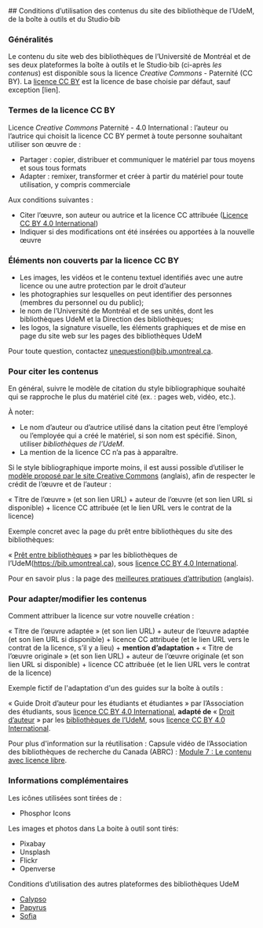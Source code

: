 
<Section>
## Conditions d’utilisation des contenus du site des bibliothèque de l’UdeM, de la boîte à outils et du Studio·bib 

### Généralités 

Le contenu du site web des bibliothèques de l’Université de Montréal et de ses deux plateformes la boîte à outils et le Studio·bib  (ci-après *les contenus*) est disponible sous la licence *Creative Commons* - Paternité (CC BY). La [licence CC BY](https://creativecommons.org/licenses/by/4.0/deed.fr) est la licence de base choisie par défaut, sauf exception [lien]. 

### Termes de la licence CC BY 

Licence *Creative Commons* Paternité - 4.0 International : l’auteur ou l’autrice qui choisit la licence CC BY permet à toute personne souhaitant utiliser son œuvre de : 

- Partager : copier, distribuer et communiquer le matériel par tous moyens et sous tous formats 
- Adapter : remixer, transformer et créer à partir du matériel pour toute utilisation, y compris commerciale 

Aux conditions suivantes : 
- Citer l’œuvre, son auteur ou autrice et la licence CC attribuée ([Licence CC BY 4.0 International](https://creativecommons.org/licenses/by/4.0/deed.fr))
- Indiquer si des modifications ont été insérées ou apportées à la nouvelle œuvre 

### Éléments non couverts par la licence CC BY 

- Les images, les vidéos et le contenu textuel identifiés avec une autre licence ou une autre protection par le droit d’auteur 
- les photographies sur lesquelles on peut identifier des personnes (membres du personnel ou du public); 
- le nom de l’Université de Montréal et de ses unités, dont les bibliothèques UdeM et la Direction des bibliothèques; 
- les logos, la signature visuelle, les éléments graphiques et de mise en page du site web sur les pages des bibliothèques UdeM   

Pour toute question, contactez [unequestion@bib.umontreal.ca](mailto:unequestion@bib.umontreal.ca). 

### Pour citer les contenus  

En général, suivre le modèle de citation du style bibliographique souhaité qui se rapproche le plus du matériel cité (ex. : pages web, vidéo, etc.). 

À noter: 

- Le nom d’auteur ou d’autrice utilisé dans la citation peut être l’employé ou l’employée qui a créé le matériel, si son nom est spécifié. Sinon, utiliser *bibliothèques de l’UdeM*. 
- La mention de la licence CC n’a pas à apparaître. 

Si le style bibliographique importe moins, il est aussi possible d’utiliser le [modèle proposé par le site Creative Commons](https://creativecommons.org/2008/04/22/attribution-only-as-default-policy-otago-polytechnic-on-the-how-and-why-of-cc-by/) (anglais), afin de respecter le crédit de l’œuvre et de l’auteur : 

« Titre de l’œuvre » (et son lien URL) + auteur de l’œuvre (et son lien URL si disponible) + licence CC attribuée (et le lien URL vers le contrat de la licence) 

Exemple concret avec la page du prêt entre bibliothèques du site des bibliothèques: 

« [Prêt entre bibliothèques](./obtenir/peb/) » par les bibliothèques de l’UdeM(https://bib.umontreal.ca), sous [licence CC BY 4.0 International](https://creativecommons.org/licenses/by/4.0/deed.fr). 

Pour en savoir plus : la page des [meilleures pratiques d’attribution](https://wiki.creativecommons.org/wiki/Best_practices_for_attribution) (anglais). 

### Pour adapter/modifier les contenus 

Comment attribuer la licence sur votre nouvelle création : 

« Titre de l’œuvre adaptée » (et son lien URL) + auteur de l’œuvre adaptée (et son lien URL si disponible) + licence CC attribuée (et le lien URL vers le contrat de la licence, s’il y a lieu) + **mention d’adaptation** + « Titre de l’œuvre originale » (et son lien URL) + auteur de l’œuvre originale (et son lien URL si disponible) + licence CC attribuée (et le lien URL vers le contrat de la licence) 

Exemple fictif de l'adaptation d'un des guides sur la boîte à outils : 

« Guide Droit d’auteur pour les étudiants et étudiantes » par l’Association des étudiants, sous [licence CC BY 4.0 International](https://creativecommons.org/licenses/by/4.0/deed.fr), **adapté de** « [Droit d’auteur](https://boite-outils.bib.umontreal.ca/recherche/guide-droit-auteur) » par les [bibliothèques de l’UdeM](https://bib.umontreal.ca/), sous [licence CC BY 4.0 International](https://creativecommons.org/licenses/by/4.0/deed.fr). 

Pour plus d'information sur la réutilisation : Capsule vidéo de l’Association des bibliothèques de recherche du Canada (ABRC) : [Module 7 : Le contenu avec licence libre](https://www.youtube.com/watch?v=pX-j9KvttY0&t=252s). 

### Informations complémentaires 

Les icônes utilisées sont tirées de : 
- Phosphor Icons

Les images et photos dans La boite à outil sont tirés:
- Pixabay 
- Unsplash 
- Flickr 
- Openverse 

Conditions d’utilisation des autres plateformes des bibliothèques UdeM 

- [Calypso](https://vie-privee.umontreal.ca/conditions-dutilisation/)
- [Papyrus](https://vie-privee.umontreal.ca/conditions-dutilisation/) 
- [Sofia](https://www.oclc.org/content/dam/ext-ref/worldcat-org/terms.html)
</Section>
